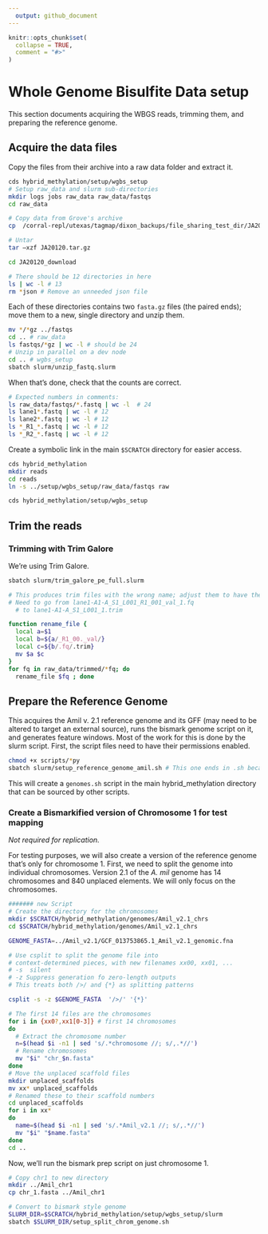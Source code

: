 ```yaml
---
  output: github_document
---
```


<!-- README.md is generated from README.Rmd. Please edit that file -->

```r
knitr::opts_chunk$set(
  collapse = TRUE,
  comment = "#>"
)
```

# Whole Genome Bisulfite Data setup

This section documents acquiring the WBGS reads, trimming them, and preparing the reference genome.

## Acquire the data files

Copy the files from their archive into a raw data folder and extract it.

```bash
cds hybrid_methylation/setup/wgbs_setup
# Setup raw_data and slurm sub-directories
mkdir logs jobs raw_data raw_data/fastqs
cd raw_data

# Copy data from Grove's archive
cp  /corral-repl/utexas/tagmap/dixon_backups/file_sharing_test_dir/JA20120.tar.gz .

# Untar
tar –xzf JA20120.tar.gz 

cd JA20120_download

# There should be 12 directories in here
ls | wc -l # 13
rm *json # Remove an unneeded json file

```

Each of these directories contains two `fasta.gz` files (the paired ends); move them to a new, single directory and unzip them.

```bash
mv */*gz ../fastqs
cd .. # raw_data
ls fastqs/*gz | wc -l # should be 24
# Unzip in parallel on a dev node
cd .. # wgbs_setup
sbatch slurm/unzip_fastq.slurm
```

When that's done, check that the counts are correct.

```bash
# Expected numbers in comments:
ls raw_data/fastqs/*.fastq | wc -l	# 24
ls lane1*.fastq | wc -l # 12
ls lane2*.fastq | wc -l # 12
ls *_R1_*.fastq | wc -l # 12
ls *_R2_*.fastq | wc -l # 12
```

Create a symbolic link in the main `$SCRATCH` directory for easier access.

```bash
cds hybrid_methylation
mkdir reads
cd reads
ln -s ../setup/wgbs_setup/raw_data/fastqs raw

cds hybrid_methylation/setup/wgbs_setup
```

## Trim the reads

### Trimming with Trim Galore

We're using Trim Galore.

```bash
sbatch slurm/trim_galore_pe_full.slurm

# This produces trim files with the wrong name; adjust them to have the same names as the non trim-galore method previously tried 
# Need to go from lane1-A1-A_S1_L001_R1_001_val_1.fq  
  # to lane1-A1-A_S1_L001_1.trim

function rename_file {
  local a=$1
  local b=${a/_R1_00._val/}
  local c=${b/.fq/.trim}
  mv $a $c
}
for fq in raw_data/trimmed/*fq; do
  rename_file $fq ; done

```

## Prepare the Reference Genome

This acquires the Amil v. 2.1 reference genome and its GFF (may need to be altered to target an external source), runs the bismark genome script on it, and generates feature windows.
Most of the work for this is done by the slurm script. First, the script files need to have their permissions enabled.

```bash
chmod +x scripts/*py
sbatch slurm/setup_reference_genome_amil.sh # This one ends in .sh because it's more of a regular script that just happens to work best on slurm
```

This will create a `genomes.sh` script in the main hybrid_methylation directory that can be sourced by other scripts.

### Create a Bismarkified version of Chromosome 1 for test mapping

*Not required for replication.*

For testing purposes, we will also create a version of the reference genome that's only for chromosome 1. First, we need to split the genome into individual chromosomes. Version 2.1 of the *A. mil* genome has 14 chromosomes and 840 unplaced elements. We will only focus on the chromosomes.

```bash
####### new Script
# Create the directory for the chromosomes
mkdir $SCRATCH/hybrid_methylation/genomes/Amil_v2.1_chrs
cd $SCRATCH/hybrid_methylation/genomes/Amil_v2.1_chrs

GENOME_FASTA=../Amil_v2.1/GCF_013753865.1_Amil_v2.1_genomic.fna 

# Use csplit to split the genome file into 
# context-determined pieces, with new filenames xx00, xx01, ...
# -s  silent
# -z Suppress generation fo zero-length outputs
# This treats both />/ and {*} as splitting patterns

csplit -s -z $GENOME_FASTA  '/>/' '{*}'

# The first 14 files are the chromosomes
for i in {xx0?,xx1[0-3]} # first 14 chromosomes
do 
  # Extract the chromosome number
  n=$(head $i -n1 | sed 's/.*chromosome //; s/,.*//')
  # Rename chromosomes
  mv "$i" "chr_$n.fasta"
done
# Move the unplaced scaffold files
mkdir unplaced_scaffolds
mv xx* unplaced_scaffolds
# Renamed these to their scaffold numbers
cd unplaced_scaffolds
for i in xx* 
do 
  name=$(head $i -n1 | sed 's/.*Amil_v2.1 //; s/,.*//')
  mv "$i" "$name.fasta"
done
cd ..
```

Now, we'll run the bismark prep script on just chromosome 1.

```bash
# Copy chr1 to new directory
mkdir ../Amil_chr1
cp chr_1.fasta ../Amil_chr1

# Convert to bismark style genome
SLURM_DIR=$SCRATCH/hybrid_methylation/setup/wgbs_setup/slurm
sbatch $SLURM_DIR/setup_split_chrom_genome.sh
```

